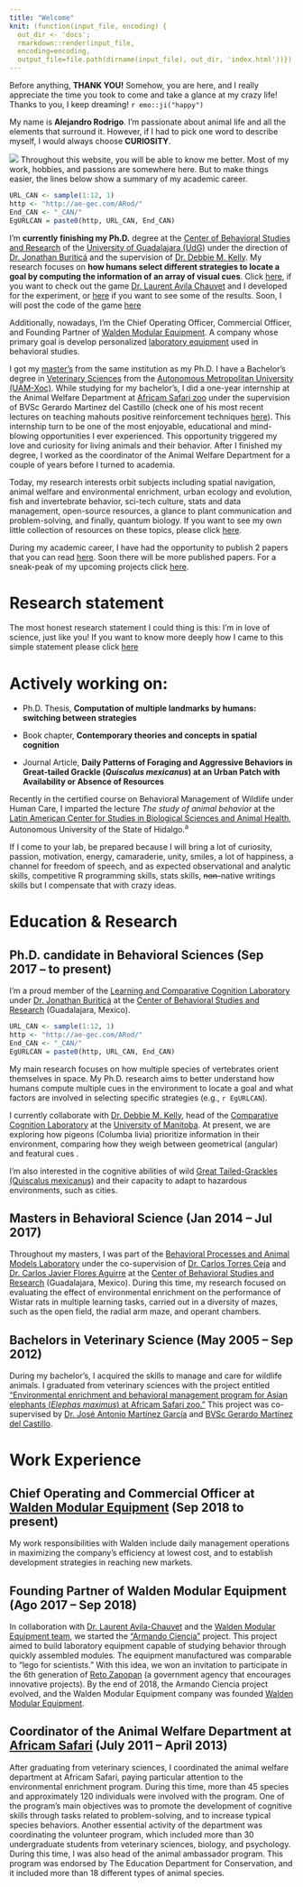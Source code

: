 ```yaml
---
title: "Welcome"
knit: (function(input_file, encoding) {
  out_dir <- 'docs';
  rmarkdown::render(input_file,
  encoding=encoding,
  output_file=file.path(dirname(input_file), out_dir, 'index.html'))})
---
```

<!-- This page should contain a brief version of your CCV, include only the important stuff, and add links to every specific area. -->

Before anything, **THANK YOU!** Somehow, you are here, and I really appreciate the time you took to come and take a glance at my crazy life! Thanks to you, I keep dreaming! `r emo::ji("happy")`

My name is **Alejandro Rodrigo**. I'm passionate about animal life and all the elements that surround it. However, if I had to pick one word to describe myself, I would always choose **CURIOSITY**.  

![](docs\Images\Ale\Alejandro_Africam.jpg)
Throughout this website, you will be able to know me better. Most of my work, hobbies, and passions are somewhere here. But to make things easier, the lines below show a summary of my academic career. 

```r
URL_CAN <- sample(1:12, 1)
http <- "http://ae-gec.com/ARod/"
End_CAN <- "_CAN/"
EgURLCAN = paste0(http, URL_CAN, End_CAN)
```

I'm **currently finishing my Ph.D.** degree at the [Center of Behavioral Studies and Research](http://ceic.cucba.udg.mx/) of the [University of Guadalajara (UdG)](http://www.udg.mx/) under the direction of [Dr. Jonathan Buriticá](https://scholar.google.com.mx/citations?user=GsHQSMIAAAAJ&hl=en&oi=ao) and the supervision of [Dr. Debbie M. Kelly](http://home.cc.umanitoba.ca/~kellyd/index.html). My research focuses on **how humans select different strategies to locate a goal by computing the information of an array of visual cues**. Click [here](`r EgURLCAN`), if you want to check out the game [Dr. Laurent Avila Chauvet](http://lcsia.com/CVU.html) and I developed for the experiment, or [here](under-construction.html) if you want to see some of the results. <!--add a link to a preliminary presentation with results--> Soon, I will post the code of the game [here](under-construction.html)<!--Add a link to the developed/open source apps -->

Additionally, nowadays, I'm the Chief Operating Officer, Commercial Officer, and Founding Partner of [Walden Modular Equipment](http://walden-me.com/). A company whose primary goal is develop personalized [laboratory equipment](http://walden-me.com/page1.html) used in behavioral studies. <!--add a link in Walden website to Walden presentations and place the link here-->

I got my [master's](http://ceic.cucba.udg.mx/Docencia/maestria-en-ciencia-del-comportamiento) from the same institution as my Ph.D. I have a Bachelor's degree in [Veterinary Sciences](http://www2.xoc.uam.mx/oferta-educativa/divisiones/cbs/licenciaturas-posgrados/pplic/mvz/) from the [Autonomous Metropolitan University (UAM-Xoc)](https://www.xoc.uam.mx/). While studying for my bachelor's, I did a one-year internship at the Animal Welfare Department at [Africam Safari zoo](https://africamsafari.com/) under the supervision of BVSc Gerardo Martinez del Castillo (check one of his most recent lectures on teaching mahouts positive reinforcement techniques [here](https://www.helpingelephants.org/7832-2/under-construction.html)).<!--add a link to Gerardo's work--> This internship turn to be one of the most enjoyable, educational and mind-blowing opportunities I ever experienced. This opportunity triggered my love and curiosity for living animals and their behavior. After I finished my degree, I worked as the coordinator of the Animal Welfare Department for a couple of years before I turned to academia. 

Today, my research interests orbit subjects including spatial navigation, animal welfare and environmental enrichment, urban ecology and evolution, fish and invertebrate behavior, sci-tech culture, stats and data management, open-source resources, a glance to plant communication and problem-solving, and finally, quantum biology. If you want to see my own little collection of resources on these topics, please click [here](resources.html).

During my academic career, I have had the opportunity to publish 2 papers that you can read [here](publications.html). Soon there will be more published papers. For a sneak-peak of my upcoming projects click [here](projects.html). 

 
# Research statement 
<!--Insert research statement -->
The most honest research statement I could thing is this: I'm in love of science, just like you!
If you want to know more deeply how I came to this simple statement please click [here](research-statement.html)

# Actively working on:

- Ph.D. Thesis, **Computation of multiple landmarks by humans: switching between strategies**   

- Book chapter, **Contemporary theories and concepts in spatial cognition**  

- Journal Article, **Daily Patterns of Foraging and Aggressive Behaviors in Great-tailed Grackle (_Quiscalus mexicanus_) at an Urban Patch with Availability or Absence of Resources**  

Recently in the certified course on Behavioral Management of Wildlife under Human Care, I imparted the lecture  _The study of animal behavior_ at the [Latin American Center for Studies in Biological Sciences and Animal Health](https://www.celebios.com/manejo-conductual-fauna), Autonomous University of the State of Hidalgo.^a^

<!--Finally, what you can do once you come to my faculty, meaning show what you do and what you might do in the future-->

If I come to your lab, be prepared because I will bring a lot of curiosity, passion, motivation, energy, camaraderie, unity, smiles, a lot of happiness, a channel for freedom of speech, and as expected observational and analytic skills, competitive R programming skills, stats skills, ~~non-~~native writings skills but I compensate that with crazy ideas.     

# Education & Research

## Ph.D. candidate in Behavioral Sciences (Sep 2017 – to present)

I'm a proud member of the [Learning and Comparative Cognition Laboratory](http://ceic.cucba.udg.mx/Investigacion/laboratorios?id=14) under [Dr. Jonathan Buriticá](https://scholar.google.com.mx/citations?user=GsHQSMIAAAAJ&hl=en&oi=ao) at the [Center of Behavioral Studies and Research](http://ceic.cucba.udg.mx/) (Guadalajara, Mexico).

```r
URL_CAN <- sample(1:12, 1)
http <- "http://ae-gec.com/ARod/"
End_CAN <- "_CAN/"
EgURLCAN = paste0(http, URL_CAN, End_CAN)
```

My main research focuses on how multiple species of vertebrates orient themselves in space. My Ph.D. research aims to better understand how humans compute multiple cues in the environment to locate a goal and what factors are involved in selecting specific strategies (e.g., `r EgURLCAN`).

I currently collaborate with [Dr. Debbie M. Kelly](https://scholar.google.com.mx/citations?user=uDyW650AAAAJ&hl=en&oi=sra), head of the [Comparative Cognition Laboratory](http://home.cc.umanitoba.ca/~kellyd/) at the [University of Manitoba](https://umanitoba.ca/). At present, we are exploring how pigeons (Columba livia) prioritize information in their environment, comparing how they weigh between geometrical (angular) and featural cues <!--add reference to tab projects-->.

I'm also interested in the cognitive abilities of wild [Great Tailed-Grackles (Quiscalus mexicanus)](https://www.researchgate.net/publication/328890026_Time_Patterns_of_Foraging_Behaviors_in_Great-tailed_grackle_Quiscallus_mexicanus_at_an_Urban_Patch) <!--add reference to tab projects--> and their capacity to adapt to hazardous environments, such as cities.

<!-- Add more projects-->

## Masters in Behavioral Science (Jan 2014 – Jul 2017)

Throughout my masters, I was part of the [Behavioral Processes and Animal Models Laboratory](http://ceic.cucba.udg.mx/Investigacion/laboratorios?id=11) under the co-supervision of [Dr. Carlos Torres Ceja](https://scholar.google.es/citations?hl=es&user=StKMQD0AAAAJ&view_op=list_works&sortby=pubdate) and [Dr. Carlos Javier Flores Aguirre](https://scholar.google.es/citations?user=si0XbfIAAAAJ&hl=es&oi=ao) at the [Center of Behavioral Studies and Research](http://ceic.cucba.udg.mx/) (Guadalajara, Mexico). During this time, my research focused on evaluating the effect of environmental enrichment on the performance of Wistar rats in multiple learning tasks, carried out in a diversity of mazes, such as the open field, the radial arm maze, and operant chambers.<!--add reference to tab projects-->

## Bachelors in Veterinary Science (May 2005 – Sep 2012)

During my bachelor's, I acquired the skills to manage and care for wildlife animals. I graduated from veterinary sciences with the project entitled ["Environmental enrichment and behavioral management program for Asian elephants (_Elephas maximus_) at Africam Safari zoo."](https://biblioteca.xoc.uam.mx/reporte_ss.html?id_documento=4643&fecha=20120917&archivo=0005067egmj.pdf&bibliografico=141852) This project was co-supervised by [Dr. José Antonio Martínez García](https://sia.xoc.uam.mx/sia/profesor_investigador/resp.php?index=26263) and [BVSc Gerardo Martínez del Castillo](https://www.linkedin.com/in/gerardo-martinez-del-castillo-121b88114/).

# Work Experience

## Chief Operating and Commercial Officer at [Walden Modular Equipment](http://walden-me.com/) (Sep 2018 to present)

My work responsibilities with Walden include daily management operations in maximizing the company's efficiency at lowest cost, and to establish development strategies in reaching new markets.

## Founding Partner of Walden Modular Equipment (Ago 2017 – Sep 2018)

In collaboration with [Dr. Laurent Avila-Chauvet](http://lcsia.com/CVU.html) and the [Walden Modular Equipment team](http://walden-me.com/index.html), we started the ["Armando Ciencia"](https://www.zapopan.gob.mx/egresan-79-proyectos-de-la-sexta-generacion-del-programa-reto-zapopan/) project. This project aimed to build laboratory equipment capable of studying behavior through quickly assembled modules. The equipment manufactured was comparable to "lego for scientists." With this idea, we won an invitation to participate in the 6th generation of [Reto Zapopan](https://www.retozapopan.com.mx/) (a government agency that encourages innovative projects). By the end of 2018, the Armando Ciencia project evolved, and the Walden Modular Equipment company was founded [Walden Modular Equipment](http://walden-me.com/).

## Coordinator of the Animal Welfare Department at [Africam Safari](https://africamsafari.com/) (July 2011 – April 2013)

After graduating from veterinary sciences, I coordinated the animal welfare department at Africam Safari, paying particular attention to the environmental enrichment program. During this time, more than 45 species and approximately 120 individuals were involved with the program. One of the program's main objectives was to promote the development of cognitive skills through tasks related to problem-solving, and to increase typical species behaviors. Another essential activity of the department was coordinating the volunteer program, which included more than 30 undergraduate students from veterinary sciences, biology, and psychology.
During this time, I was also head of the animal ambassador program. This program was endorsed by The Education Department for Conservation, and it included more than 18 different types of animal species. 


<!-- http://lcsia.com/GFT.html -->